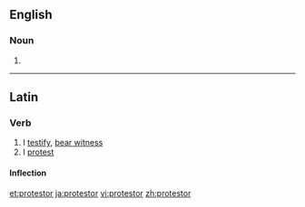==English==

===Noun===
{{en-noun}}

#{{alternative spelling of|protester}}

----
==Latin==

===Verb===
{{la-verb|protestor|prōtestor|protestari|prōtestārī|protestatus|prōtestātus sum}}

# I [[testify]], [[bear witness]]
# I [[protest]]

====Inflection====
{{la-conj-1st-depon|prōtest|prōtestāt|11=protest|22=protestat}}

[[et:protestor]]
[[ja:protestor]]
[[vi:protestor]]
[[zh:protestor]]